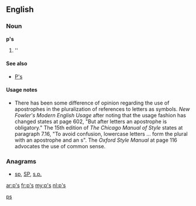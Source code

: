 {{also|Appendix:Variations of "ps"}}
==English==

===Noun===
'''p's'''

# ''{{plural of|[[p]]}}

====See also====
* [[P's]]

====Usage notes====
* There has been some difference of opinion regarding the use of apostrophes in the pluralization of references to letters as symbols.  ''New Fowler's Modern English Usage'' after noting that the usage fashion has changed states at page 602, "But after letters an apostrophe is obligatory."    The 15th edition of ''The Chicago Manual of Style'' states at paragraph 7.16, "To avoid confusion, lowercase letters ... form the plural with an apostrophe and an s".  The ''Oxford Style Manual'' at page 116 advocates the use of common sense.

===Anagrams===
* [[sp#English|sp]], [[SP#English|SP]], [[s.p.#English|s.p.]]

[[Category:English terms spelled with '|ps]]

[[ar:p's]]
[[fr:p's]]
[[my:p's]]
[[nl:p's]]